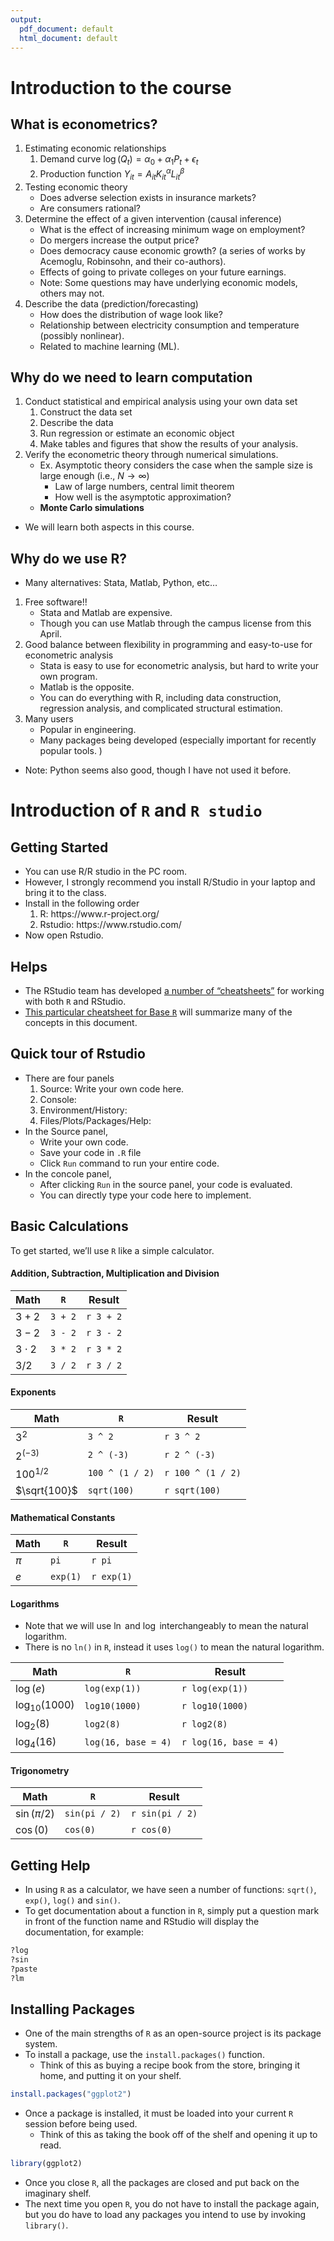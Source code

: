 ```yaml
---
output:
  pdf_document: default
  html_document: default
---
```


# Introduction to the course


## What is econometrics?

1. Estimating economic relationships
    1. Demand curve $\log(Q_{t})= \alpha_0 + \alpha_1 P_t + \epsilon_t$
    2. Production function $Y_{it}=A_{it}K_{it}^{\alpha}L_{it}^{\beta}$
2. Testing economic theory
    - Does adverse selection exists in insurance markets?
    - Are consumers rational?
3. Determine the effect of a given intervention (causal inference)
    - What is the effect of increasing minimum wage on employment?
    - Do mergers increase the output price?
    - Does democracy cause economic growth? (a series of works by Acemoglu, Robinsohn, and their co-authors).
    - Effects of going to private colleges on your future earnings.
    - Note: Some questions may have underlying economic models, others may not. 
4. Describe the data (prediction/forecasting)
    - How does the distribution of wage look like? 
    - Relationship between electricity consumption and temperature (possibly nonlinear).
    - Related to machine learning (ML). 


## Why do we need to learn computation 

1. Conduct statistical and empirical analysis using your own data set
    1. Construct the data set
    2. Describe the data
    3. Run regression or estimate an economic object
    4. Make tables and figures that show the results of your analysis.
    
2. Verify the econometric theory through numerical simulations.
    - Ex. Asymptotic theory considers the case when the sample size is large enough (i.e., $N \rightarrow \infty$) 
        - Law of large numbers, central limit theorem
        - How well is the asymptotic approximation? 
    - **Monte Carlo simulations**

- We will learn both aspects in this course.

## Why do we use R? 

- Many alternatives: Stata, Matlab, Python, etc...
1. Free software!!
    - Stata and Matlab are expensive.
    - Though you can use Matlab through the campus license from this April.
2. Good balance between flexibility in programming and easy-to-use for econometric analysis
    - Stata is easy to use for econometric analysis, but hard to write your own program.
    - Matlab is the opposite. 
    - You can do everything with R, including data construction, regression analysis, and complicated structural estimation.
3. Many users
    - Popular in engineering. 
    - Many packages being developed (especially important for recently popular tools. )
    
- Note: Python seems also good, though I have not used it before.


# Introduction of `R` and `R studio`


## Getting Started 

- You can use R/R studio in the PC room. 
- However, I strongly recommend you install R/Studio in your laptop and bring it to the class. 
- Install in the following order
    1. R: https://www.r-project.org/
    2. Rstudio:  https://www.rstudio.com/
- Now open Rstudio.

## Helps

- The RStudio team has developed [a number of "cheatsheets"](https://www.rstudio.com/resources/cheatsheets/){target="_blank"} for working with both `R` and RStudio.
- [This particular cheatsheet for Base `R`](http://www.rstudio.com/wp-content/uploads/2016/05/base-r.pdf){target="_blank"} will summarize many of the concepts in this document.

## Quick tour of Rstudio 

- There are four panels 
    1. Source: Write your own code here. 
    2. Console:
    3. Environment/History: 
    4. Files/Plots/Packages/Help:
- In the Source panel,
    - Write your own code. 
    - Save your code in `.R` file
    - Click `Run` command to run your entire code.
- In the concole panel,
    - After clicking `Run` in the source panel, your code is evaluated.
    - You can directly type your code here to implement. 

## Basic Calculations

To get started, we'll use `R` like a simple calculator.

#### Addition, Subtraction, Multiplication and Division {-}

| Math          | `R`     | Result    |
|---------------|---------|-----------|
| $3 + 2$       | `3 + 2` | `r 3 + 2` |
| $3 - 2$       | `3 - 2` | `r 3 - 2` |
| $3 \cdot2$    | `3 * 2` | `r 3 * 2` |
| $3 / 2$       | `3 / 2` | `r 3 / 2` |

#### Exponents  {-}

| Math         | `R`             | Result            |
|--------------|-----------------|-------------------|
| $3^2$        | `3 ^ 2`         | `r 3 ^ 2`         |
| $2^{(-3)}$   | `2 ^ (-3)`      | `r 2 ^ (-3)`      |
| $100^{1/2}$  | `100 ^ (1 / 2)` | `r 100 ^ (1 / 2)` |
| $\sqrt{100}$ | `sqrt(100)`     | `r sqrt(100)`     |

#### Mathematical Constants  {-}

| Math         | `R`             | Result            |
|--------------|-----------------|-------------------|
| $\pi$        | `pi`            | `r pi`            |
| $e$          | `exp(1)`        | `r exp(1)`        |

#### Logarithms  {-}

- Note that we will use $\ln$ and $\log$ interchangeably to mean the natural logarithm. 
- There is no `ln()` in `R`, instead it uses `log()` to mean the natural logarithm.

| Math              | `R`                 | Result                |
|-------------------|---------------------|-----------------------|
| $\log(e)$         | `log(exp(1))`       | `r log(exp(1))`       |
| $\log_{10}(1000)$ | `log10(1000)`       | `r log10(1000)`       |
| $\log_{2}(8)$     | `log2(8)`           | `r log2(8)`           |
| $\log_{4}(16)$    | `log(16, base = 4)` | `r log(16, base = 4)` |

#### Trigonometry  {-}

| Math            | `R`           | Result          |
|-----------------|---------------|-----------------|
| $\sin(\pi / 2)$ | `sin(pi / 2)` | `r sin(pi / 2)` |
| $\cos(0)$       | `cos(0)`      | `r cos(0)`      |

## Getting Help

- In using `R` as a calculator, we have seen a number of functions: `sqrt()`, `exp()`, `log()` and `sin()`. 
- To get documentation about a function in `R`, simply put a question mark in front of the function name and RStudio will display the documentation, for example: 

```r
?log
?sin
?paste
?lm
```


## Installing Packages

- One of the main strengths of `R` as an open-source project is its package system. 
- To install a package, use the `install.packages()` function. 
    - Think of this as buying a recipe book from the store, bringing it home, and putting it on your shelf.

```r
install.packages("ggplot2")
```

- Once a package is installed, it must be loaded into your current `R` session before being used. 
    - Think of this as taking the book off of the shelf and opening it up to read.

```r
library(ggplot2)
```

- Once you close `R`, all the packages are closed and put back on the imaginary shelf. 
- The next time you open `R`, you do not have to install the package again, but you do have to load any packages you intend to use by invoking `library()`.



    
